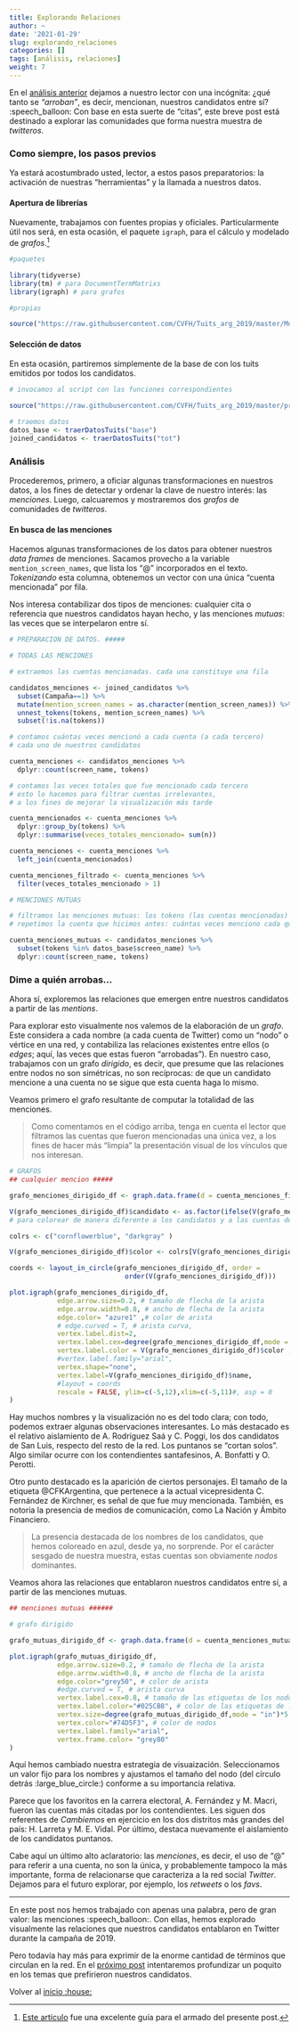 ```yaml
---
title: Explorando Relaciones
author: ~
date: '2021-01-29'
slug: explorando_relaciones
categories: []
tags: [análisis, relaciones]
weight: 7
---
```


En el [análisis anterior](../explorando_palabras/) dejamos a nuestro lector con una incógnita: ¿qué tanto se _"arroban"_, es decir, mencionan, nuestros candidatos entre sí? :speech_balloon: Con base en esta suerte de "citas", este breve post está destinado a explorar las comunidades que forma nuestra muestra de _twitteros_.

### Como siempre, los pasos previos

Ya estará acostumbrado usted, lector, a estos pasos preparatorios: la activación de nuestras "herramientas" y la llamada a nuestros datos.

#### Apertura de librerías

Nuevamente, trabajamos con fuentes propias y oficiales. Particularmente útil nos será, en esta ocasión, el paquete `igraph`, para el cálculo y modelado de _grafos_.[^1]

```r

#paquetes

library(tidyverse)
library(tm) # para DocumentTermMatrixs
library(igraph) # para grafos

#propias

source("https://raw.githubusercontent.com/CVFH/Tuits_arg_2019/master/Modules/tuitsCandidatos.R", encoding = "UTF-8") # para trabajar con bases de tuits

```

#### Selección de datos

En esta ocasión, partiremos simplemente de la base de con los tuits emitidos por todos los candidatos.

```r
# invocamos al script con las funciones correspondientes

source("https://raw.githubusercontent.com/CVFH/Tuits_arg_2019/master/preparacion_datos_tuits.R", encoding = "UTF-8")

# traemos datos
datos_base <- traerDatosTuits("base")
joined_candidatos <- traerDatosTuits("tot")

```

### Análisis

Procederemos, primero, a oficiar algunas transformaciones en nuestros datos, a los fines de detectar y ordenar la clave de nuestro interés: las _menciones_. Luego, calcuaremos y mostraremos dos _grafos_ de comunidades de _twitteros_.

#### En busca de las menciones

Hacemos algunas transformaciones de los datos para obtener nuestros _data frames_ de menciones. Sacamos provecho a la variable `mention_screen_names`, que lista los "@" incorporados en el texto. _Tokenizando_ esta columna, obtenemos un vector con una única "cuenta mencionada" por fila.

Nos interesa contabilizar dos tipos de menciones: cualquier cita o referencia que nuestros candidatos hayan hecho, y las menciones _mutuas_: las veces que se interpelaron entre sí. 

```r
# PREPARACION DE DATOS. #####

# TODAS LAS MENCIONES

# extraemos las cuentas mencionadas. cada una constituye una fila

candidatos_menciones <- joined_candidatos %>% 
  subset(Campaña==1) %>% 
  mutate(mention_screen_names = as.character(mention_screen_names)) %>% 
  unnest_tokens(tokens, mention_screen_names) %>% 
  subset(!is.na(tokens)) 

# contamos cuántas veces mencionó a cada cuenta (a cada tercero) 
# cada uno de nuestros candidatos

cuenta_menciones <- candidatos_menciones %>% 
  dplyr::count(screen_name, tokens)

# contamos las veces totales que fue mencionado cada tercero
# esto lo hacemos para filtrar cuentas irrelevantes,
# a los fines de mejorar la visualización más tarde

cuenta_mencionados <- cuenta_menciones %>% 
  dplyr::group_by(tokens) %>% 
  dplyr::summarise(veces_totales_mencionado= sum(n)) 

cuenta_menciones <- cuenta_menciones %>% 
  left_join(cuenta_mencionados)

cuenta_menciones_filtrado <- cuenta_menciones %>% 
  filter(veces_totales_mencionado > 1)

# MENCIONES MUTUAS

# filtramos las menciones mutuas: los tokens (las cuentas mencionadas) que coincidan con los nombres de Twitter de los candidatos
# repetimos la cuenta que hicimos antes: cuántas veces menciono cada quién a cada quién

cuenta_menciones_mutuas <- candidatos_menciones %>% 
  subset(tokens %in% datos_base$screen_name) %>%
  dplyr::count(screen_name, tokens)

```

### Dime a quién arrobas...

Ahora sí, exploremos las relaciones que emergen entre nuestros candidatos a partir de las _mentions_.

Para explorar esto visualmente nos valemos de la elaboración de un _grafo_. Este considera a cada nombre (a cada cuenta de Twitter) como un "nodo" o vértice en una red, y contabiliza las relaciones existentes entre ellos (o _edges_; aquí, las veces que estas fueron "arrobadas"). En nuestro caso, trabajamos con un grafo _dirigido_, es decir, que presume que las relaciones entre nodos no son simétricas, no son recíprocas: de que un candidato mencione a una cuenta no se sigue que esta cuenta haga lo mismo.

Veamos primero el grafo resultante de computar la totalidad de las menciones.

>  Como comentamos en el código arriba, tenga en cuenta el lector que filtramos las cuentas que fueron mencionadas una única vez, a los fines de hacer más "limpia" la presentación visual de los vínculos que nos interesan. 

```r
# GRAFOS
## cualquier mencion #####

grafo_menciones_dirigido_df <- graph.data.frame(d = cuenta_menciones_filtrado, directed = T)

V(grafo_menciones_dirigido_df)$candidato <- as.factor(ifelse(V(grafo_menciones_dirigido_df)$name %in% datos_base$screen_name, "candidato", "otrx")) 
# para colorear de manera diferente a los candidatos y a las cuentas de terceros

colrs <- c("cornflowerblue", "darkgray" )

V(grafo_menciones_dirigido_df)$color <- colrs[V(grafo_menciones_dirigido_df)$candidato]

coords <- layout_in_circle(grafo_menciones_dirigido_df, order =
                             order(V(grafo_menciones_dirigido_df)))

plot.igraph(grafo_menciones_dirigido_df,
            edge.arrow.size=0.2, # tamaño de flecha de la arista
            edge.arrow.width=0.8, # ancho de flecha de la arista
            edge.color= "azure1" ,# color de arista
            # edge.curved = T, # arista curva,
            vertex.label.dist=2,
            vertex.label.cex=degree(grafo_menciones_dirigido_df,mode = "in")*0.3, # tamaño de las etiquetas de los nodos
            vertex.label.color = V(grafo_menciones_dirigido_df)$color , # color de etiquetas de nodos
            #vertex.label.family="arial",
            vertex.shape="none", 
            vertex.label=V(grafo_menciones_dirigido_df)$name,
            #layout = coords
            rescale = FALSE, ylim=c(-5,12),xlim=c(-5,11)#, asp = 0
)
```


Hay muchos nombres y la visualización no es del todo clara; con todo, podemos extraer algunas observaciones interesantes. Lo más destacado es el relativo aislamiento de A. Rodríguez Saá y C. Poggi, los dos candidatos de San Luis, respecto del resto de la red. Los puntanos se "cortan solos". Algo similar ocurre con los contendientes santafesinos, A. Bonfatti y O. Perotti.

Otro punto destacado es la aparición de ciertos personajes. El tamaño de la etiqueta @CFKArgentina, que pertenece a la actual vicepresidenta C. Fernández de Kirchner, es señal de que fue muy mencionada. También, es notoria la presencia de medios de comunicación, como La Nación y Ámbito Financiero.

> La presencia destacada de los nombres de los candidatos, que hemos coloreado en azul, desde ya, no sorprende. Por el carácter sesgado de nuestra muestra, estas cuentas son obviamente _nodos_ dominantes.

Veamos ahora las relaciones que entablaron nuestros candidatos entre sí, a partir de las menciones mutuas. 

```r
## menciones mutuas ######

# grafo dirigido

grafo_mutuas_dirigido_df <- graph.data.frame(d = cuenta_menciones_mutuas,directed = T)

plot.igraph(grafo_mutuas_dirigido_df,
            edge.arrow.size=0.2, # tamaño de flecha de la arista
            edge.arrow.width=0.8, # ancho de flecha de la arista
            edge.color="grey50", # color de arista
            #edge.curved = T, # arista curva
            vertex.label.cex=0.8, # tamaño de las etiquetas de los nodos
            vertex.label.color="#025CB8", # color de las etiquetas de los nodos
            vertex.size=degree(grafo_mutuas_dirigido_df,mode = "in")*5, # Tamaño de nodo
            vertex.color="#74D5F3", # color de nodos
            vertex.label.family="arial",
            vertex.frame.color= "grey80"
)
```

Aquí hemos cambiado nuestra estrategia de visuaización. Seleccionamos un valor fijo para los nombres y ajustamos el tamaño del nodo (del círculo detrás :large_blue_circle:) conforme a su importancia relativa.

Parece que los favoritos en la carrera electoral, A. Fernández y M. Macri, fueron las cuentas más citadas por los contendientes. Les siguen dos referentes de _Cambiemos_ en ejercicio en los dos distritos más grandes del país: H. Larreta y M. E. Vidal. Por último, destaca nuevamente el aislamiento de los candidatos puntanos.

Cabe aquí un último alto aclaratorio: las _menciones_, es decir, el uso de "@" para referir a una cuenta, no son la única, y probablemente tampoco la más importante, forma de relacionarse que caracteriza a la red social _Twitter_. Dejamos para el futuro explorar, por ejemplo, los _retweets_ o los _favs_.

---

En este post nos hemos trabajado con apenas una palabra, pero de gran valor: las menciones :speech_balloon:. Con ellas, hemos explorado visualmente las relaciones que nuestros candidatos entablaron en Twitter durante la campaña de 2019.

Pero todavía hay más para exprimir de la enorme cantidad de términos que circulan en la red. En el [próximo post](../explorando_temas/) intentaremos profundizar un poquito en los temas que prefirieron nuestros candidatos.

Volver al [inicio :house:](/)

[^1]: [Este artículo](https://kateto.net/netscix2016.html) fue una excelente guía para el armado del presente post. 